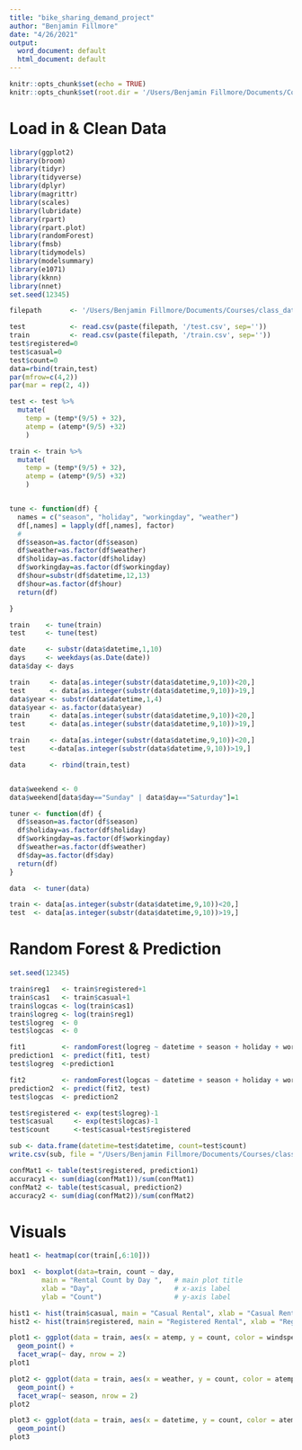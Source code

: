 ---
title: "bike_sharing_demand_project"
author: "Benjamin Fillmore"
date: "4/26/2021"
output:
  word_document: default
  html_document: default
---

```{r setup, include=FALSE}
knitr::opts_chunk$set(echo = TRUE)
knitr::opts_chunk$set(root.dir = '/Users/Benjamin Fillmore/Documents/Courses/class_data/project/bike_demand')
```

# Load in & Clean Data

```{r}
library(ggplot2)
library(broom)
library(tidyr)
library(tidyverse)
library(dplyr)
library(magrittr)
library(scales)
library(lubridate)
library(rpart)
library(rpart.plot)
library(randomForest)
library(fmsb)
library(tidymodels)
library(modelsummary)
library(e1071)
library(kknn)
library(nnet)
set.seed(12345)

filepath       <- '/Users/Benjamin Fillmore/Documents/Courses/class_data/project/bike_demand'

test           <- read.csv(paste(filepath, '/test.csv', sep=''))
train          <- read.csv(paste(filepath, '/train.csv', sep=''))
test$registered=0
test$casual=0
test$count=0
data=rbind(train,test)
par(mfrow=c(4,2))
par(mar = rep(2, 4))

test <- test %>%
  mutate(
    temp = (temp*(9/5) + 32),
    atemp = (atemp*(9/5) +32)
    )

train <- train %>%
  mutate(
    temp = (temp*(9/5) + 32),
    atemp = (atemp*(9/5) +32)
    )


tune <- function(df) {
  names = c("season", "holiday", "workingday", "weather")
  df[,names] = lapply(df[,names], factor)
  #
  df$season=as.factor(df$season)
  df$weather=as.factor(df$weather)
  df$holiday=as.factor(df$holiday)
  df$workingday=as.factor(df$workingday)
  df$hour=substr(df$datetime,12,13)
  df$hour=as.factor(df$hour)
  return(df)

}

train    <- tune(train)
test     <- tune(test)

date     <- substr(data$datetime,1,10)
days     <- weekdays(as.Date(date))
data$day <- days

train     <- data[as.integer(substr(data$datetime,9,10))<20,]
test      <- data[as.integer(substr(data$datetime,9,10))>19,]
data$year <- substr(data$datetime,1,4)
data$year <- as.factor(data$year)
train     <- data[as.integer(substr(data$datetime,9,10))<20,]
test      <- data[as.integer(substr(data$datetime,9,10))>19,]

train     <- data[as.integer(substr(data$datetime,9,10))<20,]
test      <-data[as.integer(substr(data$datetime,9,10))>19,]

data      <- rbind(train,test)


data$weekend <- 0
data$weekend[data$day=="Sunday" | data$day=="Saturday"]=1

tuner <- function(df) {
  df$season=as.factor(df$season)
  df$holiday=as.factor(df$holiday)
  df$workingday=as.factor(df$workingday)
  df$weather=as.factor(df$weather)
  df$day=as.factor(df$day)
  return(df)
}

data  <- tuner(data)

train <- data[as.integer(substr(data$datetime,9,10))<20,]
test  <- data[as.integer(substr(data$datetime,9,10))>19,]
```


# Random Forest & Prediction

```{r}
set.seed(12345)

train$reg1   <- train$registered+1
train$cas1   <- train$casual+1
train$logcas <- log(train$cas1)
train$logreg <- log(train$reg1)
test$logreg  <- 0
test$logcas  <- 0

fit1         <- randomForest(logreg ~ datetime + season + holiday + workingday + weather + temp + atemp + humidity + windspeed + day + year + weekend, data = train, importance = TRUE, ntree = 250)
prediction1  <- predict(fit1, test)
test$logreg  <-prediction1

fit2         <- randomForest(logcas ~ datetime + season + holiday + workingday + weather + temp + atemp + humidity + windspeed + day + year + weekend, data = train, importance = TRUE, ntree = 250)
prediction2  <- predict(fit2, test)
test$logcas  <- prediction2

test$registered <- exp(test$logreg)-1
test$casual     <- exp(test$logcas)-1
test$count      <-test$casual+test$registered

sub <- data.frame(datetime=test$datetime, count=test$count)
write.csv(sub, file = "/Users/Benjamin Fillmore/Documents/Courses/class_data/project/bike_demand//submission.csv", row.names = FALSE)

confMat1 <- table(test$registered, prediction1)
accuracy1 <- sum(diag(confMat1))/sum(confMat1)
confMat2 <- table(test$casual, prediction2)
accuracy2 <- sum(diag(confMat2))/sum(confMat2)
```



# Visuals

```{r}
heat1 <- heatmap(cor(train[,6:10]))

box1  <- boxplot(data=train, count ~ day,  
        main = "Rental Count by Day ",   # main plot title
        xlab = "Day",                    # x-axis label   
        ylab = "Count")                  # y-axis label  

hist1 <- hist(train$casual, main = "Casual Rental", xlab = "Casual Rental Count")
hist2 <- hist(train$registered, main = "Registered Rental", xlab = "Registered Rental Count")

plot1 <- ggplot(data = train, aes(x = atemp, y = count, color = windspeed)) +
  geom_point() +
  facet_wrap(~ day, nrow = 2)
plot1

plot2 <- ggplot(data = train, aes(x = weather, y = count, color = atemp)) +
  geom_point() +
  facet_wrap(~ season, nrow = 2)
plot2

plot3 <- ggplot(data = train, aes(x = datetime, y = count, color = atemp)) +
  geom_point()
plot3
```

